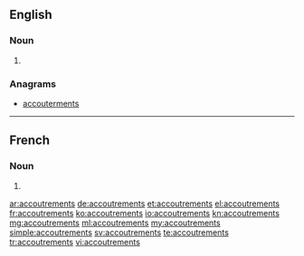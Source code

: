 ==English==

===Noun===
{{head|en|noun plural form}}

# {{context|more common in the plural|lang=en}} {{plural of|accoutrement|lang=en}}

===Anagrams===
* [[accouterments#English|accouterments]]

----

==French==

===Noun===
{{head|fr|noun plural form|g=m}}

# {{plural of|accoutrement|lang=fr}}

[[ar:accoutrements]]
[[de:accoutrements]]
[[et:accoutrements]]
[[el:accoutrements]]
[[fr:accoutrements]]
[[ko:accoutrements]]
[[io:accoutrements]]
[[kn:accoutrements]]
[[mg:accoutrements]]
[[ml:accoutrements]]
[[my:accoutrements]]
[[simple:accoutrements]]
[[sv:accoutrements]]
[[te:accoutrements]]
[[tr:accoutrements]]
[[vi:accoutrements]]